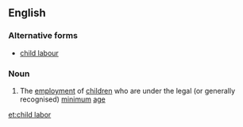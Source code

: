 ==English==

===Alternative forms===
*[[child labour]]

===Noun===
{{wikipedia}}
{{en-noun|head=[[child]] [[labor]]|-}}

# {{context|US|lang=en}} The [[employment]] of [[children]] who are under the legal (or generally recognised) [[minimum]] [[age]]

[[et:child labor]]